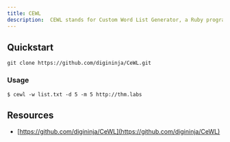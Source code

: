 ```yaml
---
title: CEWL
description:  CEWL stands for Custom Word List Generator, a Ruby program designed to create custom word lists by crawling a specified URL and extracting words from the HTML content.  Cewl is a powerful tool to generate a wordlist specific to a given company or target.
---
```


## Quickstart

`git clone https://github.com/digininja/CeWL.git`

### Usage

`$ cewl -w list.txt -d 5 -m 5 http://thm.labs`

## Resources

- [https://github.com/digininja/CeWL](https://github.com/digininja/CeWL)